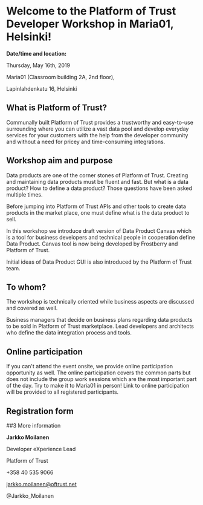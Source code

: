 # Welcome to the Platform of Trust Developer Workshop in Maria01, Helsinki!

**Date/time and location:**

Thursday, May 16th, 2019

Maria01 (Classroom building 2A, 2nd floor), 

Lapinlahdenkatu 16, Helsinki

## What is Platform of Trust?
Communally built Platform of Trust provides a trustworthy and easy-to-use surrounding where you can utilize a vast data pool and develop everyday services for your customers with the help from the developer community and without a need for pricey and time-consuming integrations.

## Workshop aim and purpose
Data products are one of the corner stones of Platform of Trust. Creating and maintaining data products must be fluent and fast. But what is a data product? How to define a data product? Those questions have been asked multiple times.

Before jumping into Platform of Trust APIs and other tools to create data products in the market place, one must define what is the data product to sell.

In this workshop we introduce draft version of Data Product Canvas which is a tool for business developers and technical people in cooperation define Data Product. Canvas tool is now being developed by Frostberry and Platform of Trust.

Initial ideas of Data Product GUI is also introduced by the Platform of Trust team.

## To whom?
The workshop is technically oriented while business aspects are discussed and covered as well.

Business managers that decide on business plans regarding data products to be sold in Platform of Trust marketplace.
Lead developers and architects who define the data integration process and tools.

## Online participation
If you can't attend the event onsite, we provide online participation opportunity as well. The online participation covers the common parts but does not include the group work sessions which are the most important part of the day. Try to make it to Maria01 in person! Link to online participation will be provided to all registered participants.

## Registration form

##3 More information

**Jarkko Moilanen**

Developer eXperience Lead

Platform of Trust

+358 40 535 9066

jarkko.moilanen@oftrust.net

@Jarkko_Moilanen

